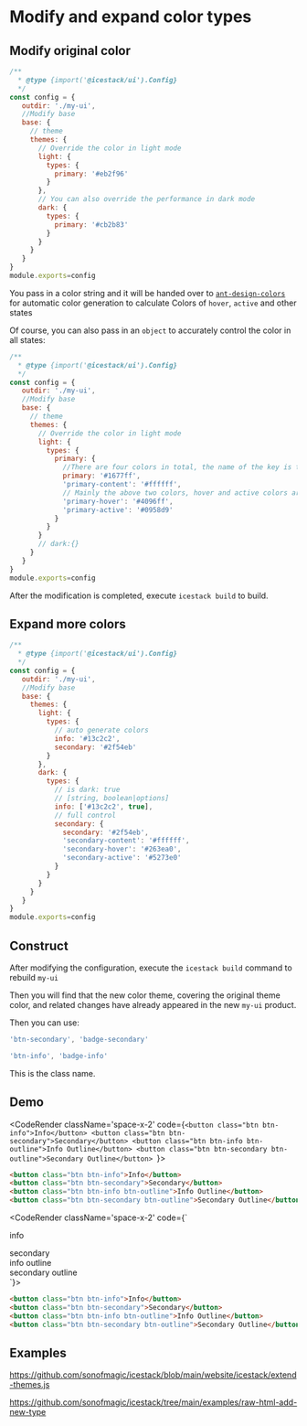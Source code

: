 
# Modify and expand color types

## Modify original color

```js filename="icestack.config.js"
/**
  * @type {import('@icestack/ui').Config}
  */
const config = {
   outdir: './my-ui',
   //Modify base
   base: {
     // theme
     themes: {
       // Override the color in light mode
       light: {
         types: {
           primary: '#eb2f96'
         }
       },
       // You can also override the performance in dark mode
       dark: {
         types: {
           primary: '#cb2b83'
         }
       }
     }
   }
}
module.exports=config
```

You pass in a color string and it will be handed over to [`ant-design-colors`](https://github.com/ant-design/ant-design-colors) for automatic color generation to calculate Colors of `hover`, `active` and other states

Of course, you can also pass in an `object` to accurately control the color in all states:

```js filename="icestack.config.js"
/**
  * @type {import('@icestack/ui').Config}
  */
const config = {
   outdir: './my-ui',
   //Modify base
   base: {
     // theme
     themes: {
       // Override the color in light mode
       light: {
         types: {
           primary: {
             //There are four colors in total, the name of the key is the css variable name
             primary: '#1677ff',
             'primary-content': '#ffffff',
             // Mainly the above two colors, hover and active colors are used for some components, such as `button`
             'primary-hover': '#4096ff',
             'primary-active': '#0958d9'
           }
         }
       }
       // dark:{}
     }
   }
}
module.exports=config
```

After the modification is completed, execute `icestack build` to build.

## Expand more colors

```js filename="icestack.config.js"
/**
  * @type {import('@icestack/ui').Config}
  */
const config = {
   outdir: './my-ui',
   //Modify base
   base: {
     themes: {
       light: {
         types: {
           // auto generate colors
           info: '#13c2c2',
           secondary: '#2f54eb'
         }
       },
       dark: {
         types: {
           // is dark: true
           // [string, boolean|options]
           info: ['#13c2c2', true],
           // full control
           secondary: {
             secondary: '#2f54eb',
             'secondary-content': '#ffffff',
             'secondary-hover': '#263ea0',
             'secondary-active': '#5273e0'
           }
         }
       }
     }
   }
}
module.exports=config
```

## Construct

After modifying the configuration, execute the `icestack build` command to rebuild `my-ui`

Then you will find that the new color theme, covering the original theme color, and related changes have already appeared in the new `my-ui` product.

Then you can use:

```js
'btn-secondary', 'badge-secondary'

'btn-info', 'badge-info'
```

This is the class name.

## Demo

<CodeRender className='space-x-2' code={`<button class="btn btn-info">Info</button>
<button class="btn btn-secondary">Secondary</button>
<button class="btn btn-info btn-outline">Info Outline</button>
<button class="btn btn-secondary btn-outline">Secondary Outline</button>
`}></CodeRender>

```html
<button class="btn btn-info">Info</button>
<button class="btn btn-secondary">Secondary</button>
<button class="btn btn-info btn-outline">Info Outline</button>
<button class="btn btn-secondary btn-outline">Secondary Outline</button>
```

<CodeRender className='space-x-2' code={`<div class="badge badge-info">info</div>
<div class="badge badge-secondary">secondary</div>
<div class="badge badge-info badge-outline">info outline</div>
<div class="badge badge-secondary badge-outline">secondary outline</div>
`}></CodeRender>

```html
<button class="btn btn-info">Info</button>
<button class="btn btn-secondary">Secondary</button>
<button class="btn btn-info btn-outline">Info Outline</button>
<button class="btn btn-secondary btn-outline">Secondary Outline</button>
```


## Examples

https://github.com/sonofmagic/icestack/blob/main/website/icestack/extend-themes.js

https://github.com/sonofmagic/icestack/tree/main/examples/raw-html-add-new-type